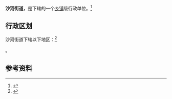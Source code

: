 {{中国乡级行政区|51/01/04/030/000}}

'''沙河街道'''，是{{PRC admin/fullname|51/01/04/030/000|3}}下辖的一个[[乡镇|乡镇]]级行政单位。<ref>{{PRC admin/ref sgc|{{PRC admin/parent|51/01/04/030/000}}}}</ref>

== 行政区划 ==

沙河街道下辖以下地区：<ref>{{PRC admin/ref sgc|51/01/04/030/000}}</ref>

{{PRC admin/children|51/01/04/030/000}}。

== 参考资料 ==

{{reflist}}

{{行政区划小作品}}
{{PRC admin/navcat|51/01/04/030/000}}